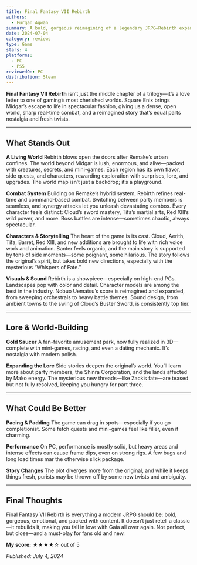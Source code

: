 ```yaml
---
title: Final Fantasy VII Rebirth
authors:
  - Furqan Agwan
summary: A bold, gorgeous reimagining of a legendary JRPG—Rebirth expands on Remake’s promise with a sprawling world, deep combat, and reverence for the original’s spirit.
date: 2024-07-04
category: reviews
type: Game
stars: 4
platforms:
  - PC
  - PS5
reviewedOn: PC
distribution: Steam
---
```


**Final Fantasy VII Rebirth** isn’t just the middle chapter of a trilogy—it’s a love letter to one of gaming’s most cherished worlds. Square Enix brings Midgar’s escape to life in spectacular fashion, giving us a dense, open world, sharp real-time combat, and a reimagined story that’s equal parts nostalgia and fresh twists.

---

## What Stands Out

**A Living World**
Rebirth blows open the doors after Remake’s urban confines. The world beyond Midgar is lush, enormous, and alive—packed with creatures, secrets, and mini-games. Each region has its own flavor, side quests, and characters, rewarding exploration with surprises, lore, and upgrades. The world map isn’t just a backdrop; it’s a playground.

**Combat System**
Building on Remake’s hybrid system, Rebirth refines real-time and command-based combat. Switching between party members is seamless, and synergy attacks let you unleash devastating combos. Every character feels distinct: Cloud’s sword mastery, Tifa’s martial arts, Red XIII’s wild power, and more. Boss battles are intense—sometimes chaotic, always spectacular.

**Characters & Storytelling**
The heart of the game is its cast. Cloud, Aerith, Tifa, Barret, Red XIII, and new additions are brought to life with rich voice work and animation. Banter feels organic, and the main story is supported by tons of side moments—some poignant, some hilarious. The story follows the original’s spirit, but takes bold new directions, especially with the mysterious “Whispers of Fate.”

**Visuals & Sound**
Rebirth is a showpiece—especially on high-end PCs. Landscapes pop with color and detail. Character models are among the best in the industry. Nobuo Uematsu’s score is reimagined and expanded, from sweeping orchestrals to heavy battle themes. Sound design, from ambient towns to the swing of Cloud’s Buster Sword, is consistently top tier.

---

## Lore & World-Building

**Gold Saucer**
A fan-favorite amusement park, now fully realized in 3D—complete with mini-games, racing, and even a dating mechanic. It’s nostalgia with modern polish.

**Expanding the Lore**
Side stories deepen the original’s world. You’ll learn more about party members, the Shinra Corporation, and the lands affected by Mako energy. The mysterious new threads—like Zack’s fate—are teased but not fully resolved, keeping you hungry for part three.

---

## What Could Be Better

**Pacing & Padding**
The game can drag in spots—especially if you go completionist. Some fetch quests and mini-games feel like filler, even if charming.

**Performance**
On PC, performance is mostly solid, but heavy areas and intense effects can cause frame dips, even on strong rigs. A few bugs and long load times mar the otherwise slick package.

**Story Changes**
The plot diverges more from the original, and while it keeps things fresh, purists may be thrown off by some new twists and ambiguity.

---

## Final Thoughts

Final Fantasy VII Rebirth is everything a modern JRPG should be: bold, gorgeous, emotional, and packed with content. It doesn’t just retell a classic—it rebuilds it, making you fall in love with Gaia all over again. Not perfect, but close—and a must-play for fans old and new.

**My score:** ★★★★☆ out of 5

_Published: July 4, 2024_
